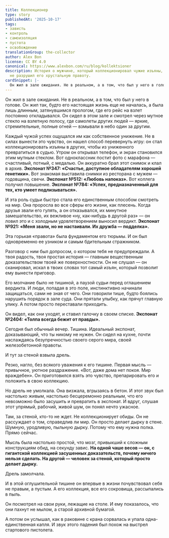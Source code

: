 ```yaml
---
title: Коллекционер
type: story
publishedAt: '2025-10-17'
tags:
- зависть
- контроль
- самоизоляция
- пустота
- освобождение
translationGroup: the-collector
author: Alex Bon
license: CC BY 4.0
canonical: https://www.alexbon.com/ru/blog/kollektsioner
description: История о мужчине, который коллекционировал чужие изъяны, пока шум дрели
  не разрушил его хрустальную правоту.
cardSnippet: |-
  Он жил в зале ожидания. Не в реальном, а в том, что был у него в голове. Он жил так, будто его настоящая жизнь еще не началась, а была лишь длинным, затянувшимся прологом, где его рейс на взлет постоянно откладывался. Он сидел в этом зале и смотрел через мутное стекло на взлетную полосу, где самолеты других людей — яркие, стремительные, полные огней — взмывали в небо один за другим. 
---
```


Он жил в зале ожидания. Не в реальном, а в том, что был у него в голове. Он жил так, будто его настоящая жизнь еще не началась, а была лишь длинным, затянувшимся прологом, где его рейс на взлет постоянно откладывался. Он сидел в этом зале и смотрел через мутное стекло на взлетную полосу, где самолеты других людей — яркие, стремительные, полные огней — взмывали в небо один за другим.

Каждый чужой успех ощущался им как собственное унижение. Не в силах вынести это чувство, он нашел способ перевернуть игру: он стал коллекционировать изъяны в других, чтобы из униженного превратиться в судью. Утром он открывал телефон, и экран становился этим мутным стеклом. Вот одноклассник постит фото с марафона — счастливый, потный, с медалью. Он аккуратно брал этот снимок и клал в архив. **Экспонат №347: «Счастье, доступное обладателям хорошей генетики».** Вот знакомая выставила снимки из ресторана с мужем — годовщина, свечи. **Экспонат №512: «Любовь напоказ».** Вот коллега получил повышение. **Экспонат №784: «Успех, предназначенный для тех, кто умеет подлизываться».**

И эта роль судьи быстро стала его единственным способом смотреть на мир. Она проросла во все сферы его жизни, как плесень. Когда друзья звали его гулять, а он отказывался, их минутное замешательство, их вежливое «ну, как-нибудь в другой раз» — он ловил это и с холодным удовлетворением выносил вердикт. **Экспонат №921: «Меня звали, но не настаивали. Их дружба — подделка».**

Эта горькая «правота» была фундаментом его тюрьмы. И он был одновременно ее узником и самым бдительным стражником.

Разговор с ним был допросом, о котором тебя не предупреждали. А твоя радость, твоя простая история — главным вещественным доказательством твоей же поверхностности. Он не слушал — он сканировал, искал в твоих словах тот самый изъян, который позволит ему вынести приговор.

Его молчание было не тишиной, а паузой судьи перед оглашением вердикта. И люди, попадая в это поле, инстинктивно начинали защищаться, сами не зная от чего. Они говорили тише, будто боялись нарушить порядок в зале суда. Они прятали улыбку, как прячут главную улику. А потом просто переставали приходить.

Он видел, как они уходят, и ставил галочку в своем списке. **Экспонат №2404: «Толпа всегда бежит от правды».**

Сегодня был обычный вечер. Тишина. Идеальный экспонат, доказывающий, что ты никому не нужен. Он сидел на кухне, почти наслаждаясь безупречностью своего серого мира, своей железобетонной правоты.

И тут за стеной взвыла дрель.

Резко, нагло, без всякого уважения к его тишине. Первая мысль — привычное, уютное раздражение. «Вот, даже дома нет покоя. Мир враждебен». Он приготовился взять это чувство, препарировать его и положить в свою коллекцию.

Но дрель не умолкала. Она визжала, вгрызаясь в бетон. И этот звук был настолько живым, настолько бесцеремонно реальным, что его невозможно было засушить и превратить в экспонат. И вдруг, слушая этот упрямый, рабочий, живой шум, он понял нечто ужасное.

Там, за стеной, кто-то не ждет. Не коллекционирует обиды. Он не рассуждает о том, справедлив ли мир. Он просто делает дырку в стене. Шумную, уродливую, пыльную дырку. Потому что ему нужна полка. Прямо сейчас.

Мысль была настолько простой, что мозг, привыкший к сложным конструкциям обид, на секунду завис. **На одной чаше весов — он, с гигантской коллекцией засушенных доказательств, почему ничего нельзя сделать. На другой — человек за стеной, который просто делает дырку.**

Дрель замолчала.

И в этой оглушительной тишине он впервые в жизни почувствовал себя не правым, а пустым. А его коллекция, все его сокровища, рассыпались в пыль.

Он посмотрел на свои руки, лежащие на столе. И ему показалось, что они пахнут не мылом, а старой архивной бумагой.

А потом он услышал, как в раковине с крана сорвалась и упала одна-единственная капля. И звук этого падения был похож на выстрел стартового пистолета.